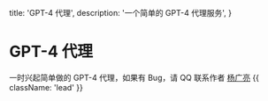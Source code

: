 
  title: 'GPT-4 代理',
  description: '一个简单的 GPT-4 代理服务',
}

<HeroPattern />

# GPT-4 代理

一时兴起简单做的 GPT-4 代理，如果有 Bug，请 QQ 联系作者 [杨广亮]() {{ className: 'lead' }}

<GPT4 />

